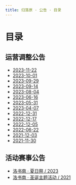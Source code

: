 ```yaml
---
title: 归落原 · 公告 · 目录
---
```


# 目录


## 运营调整公告

- [2023-11-22](operating_adjustment_announcement/2023-11-22)
- [2023-10-01](operating_adjustment_announcement/2023-10-01)
- [2023-09-29](operating_adjustment_announcement/2023-09-29)
- [2023-09-14](operating_adjustment_announcement/2023-09-14)
- [2023-08-04](operating_adjustment_announcement/2023-08-04)
- [2023-06-16](operating_adjustment_announcement/2023-06-16)
- [2023-05-31](operating_adjustment_announcement/2023-05-31)
- [2023-04-07](operating_adjustment_announcement/2023-04-07)
- [2022-12-31](operating_adjustment_announcement/2022-12-31)
- [2022-12-17](operating_adjustment_announcement/2022-12-17)
- [2022-12-05](operating_adjustment_announcement/2022-12-05)
- [2022-06-22](operating_adjustment_announcement/2022-06-22)
- [2021-12-03](operating_adjustment_announcement/2021-12-03)
- [2021-11-30](operating_adjustment_announcement/2021-11-30)

## 活动赛事公告

- [洛书南 · 夏日祭 / 2023](activities_notice/2023-08-12)
- [洛书南 · 圣诞主题活动 / 2021](activities_notice/2021-12-14)